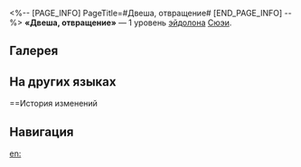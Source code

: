 <%-- [PAGE_INFO]
PageTitle=#Двеша, отвращение#
[END_PAGE_INFO] --%>
{{Эйдолон Инфобокс
|Название         = Двеша, отвращение
|Изображение      = Эйдолон Двеша, отвращение.png
|Персонаж         = Сюэи
|Уровень          = 1
|Длительность     = 
|Описание         = Наносимый {{Доп эффект|бонус-атакой}}, описанной в таланте персонажа, урон повышается на 40%.
|Свойство1        = 
|Масштабирование1 = 
}}
'''«Двеша, отвращение»''' — 1 уровень [[эйдолон]]а [[Сюэи]].

==Галерея==
{{Галерея|position=left|captionalign=center
|Персонаж Сюэи Эйдолон 1.png|Осколок Эйдолона
}}

==На других языках==
{{На других языках
|en   = Dvesha, Inhibited
|zhs  = 缚心魔
|zht  = 縛心魔
|ja   = {{Rubi|心魔縛|しんましば}}り
|ko   = 심마 속박
|es   = Inhibición del dvesha
|fr   = Refoulement psychologique
|ru   = Двеша, отвращение
|th   = Dvesha, Inhibited
|vi   = Tâm Ma, Trói Buộc
|de   = Dvesha, gefesselt
|id   = Dvesha, Inhibited
|pt   = Dvesha, Inibida
}}

==История изменений
{{История изменений|3.5}}

==Навигация==
{{Навык Навбокс|Сюэи}}

[[en:]]